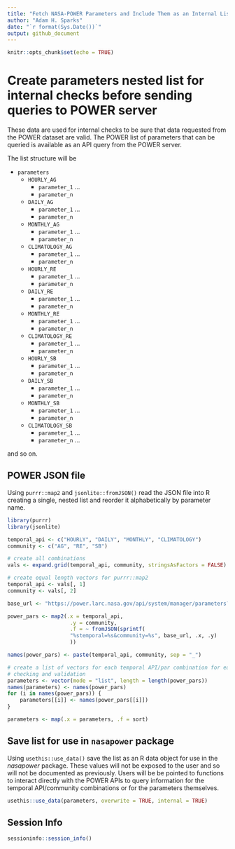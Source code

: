 ```yaml
---
title: "Fetch NASA-POWER Parameters and Include Them as an Internal List"
author: "Adam H. Sparks"
date: "`r format(Sys.Date())`"
output: github_document
---
```


```r
knitr::opts_chunk$set(echo = TRUE)
```

# Create parameters nested list for internal checks before sending queries to POWER server

These data are used for internal checks to be sure that data requested from the POWER dataset are valid.
The POWER list of parameters that can be queried is available as an API query from the POWER server.

The list structure will be

-   `parameters`
    -   `HOURLY_AG`
        -   `parameter_1` ...
        -   `parameter_n`
    -   `DAILY_AG`
        -   `parameter_1` ...
        -   `parameter_n`
    -   `MONTHLY_AG`
        -   `parameter_1` ...
        -   `parameter_n`
    -   `CLIMATOLOGY_AG`
        -   `parameter_1` ...
        -   `parameter_n`
    -   `HOURLY_RE`
        -   `parameter_1` ...
        -   `parameter_n`
    -   `DAILY_RE`
        -   `parameter_1` ...
        -   `parameter_n`
    -   `MONTHLY_RE`
        -   `parameter_1` ...
        -   `parameter_n`
    -   `CLIMATOLOGY_RE`
        -   `parameter_1` ...
        -   `parameter_n`
    -   `HOURLY_SB`
        -   `parameter_1` ...
        -   `parameter_n`
    -   `DAILY_SB`
        -   `parameter_1` ...
        -   `parameter_n`
    -   `MONTHLY_SB`
        -   `parameter_1` ...
        -   `parameter_n`
    -   `CLIMATOLOGY_SB`
        -   `parameter_1` ...
        -   `parameter_n`
...

and so on.

## POWER JSON file

Using `purrr::map2` and `jsonlite::fromJSON()` read the JSON file into R creating a single, nested list and reorder it alphabetically by parameter name.

```r
library(purrr)
library(jsonlite)

temporal_api <- c("HOURLY", "DAILY", "MONTHLY", "CLIMATOLOGY")
community <- c("AG", "RE", "SB")

# create all combinations
vals <- expand.grid(temporal_api, community, stringsAsFactors = FALSE)

# create equal length vectors for purrr::map2
temporal_api <- vals[, 1]
community <- vals[, 2]

base_url <- "https://power.larc.nasa.gov/api/system/manager/parameters?"

power_pars <- map2(.x = temporal_api,
                    .y = community,
                    .f = ~ fromJSON(sprintf(
                    "%stemporal=%s&community=%s", base_url, .x, .y)
                    ))

names(power_pars) <- paste(temporal_api, community, sep = "_")

# create a list of vectors for each temporal API/par combination for easier
# checking and validation
parameters <- vector(mode = "list", length = length(power_pars))
names(parameters) <- names(power_pars)
for (i in names(power_pars)) {
    parameters[[i]] <- names(power_pars[[i]])
}

parameters <- map(.x = parameters, .f = sort)
```

## Save list for use in `nasapower` package

Using `usethis::use_data()` save the list as an R data object for use in the *nasapower* package.
These values will not be exposed to the user and so will not be documented as previously.
Users will be be pointed to functions to interact directly with the POWER APIs to query information for the temporal API/community combinations or for the parameters themselves.

```r
usethis::use_data(parameters, overwrite = TRUE, internal = TRUE)
```

## Session Info

```r
sessioninfo::session_info()
```
